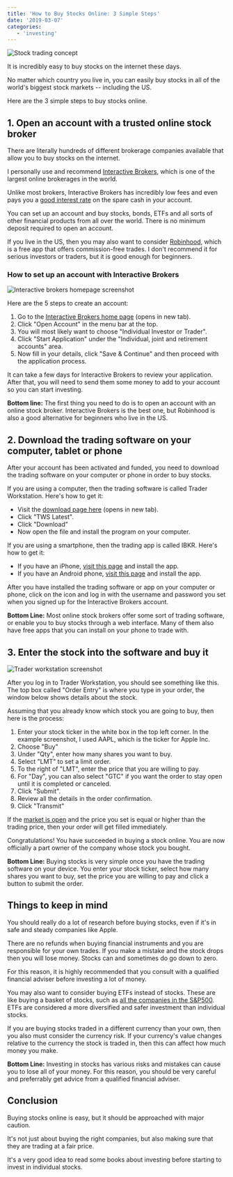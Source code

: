 ```yaml
---
title: 'How to Buy Stocks Online: 3 Simple Steps'
date: '2019-03-07'
categories:
   - 'investing'
---
```


![Stock trading concept](https://stockanalysis.com/wp-content/uploads/2019/03/stock-trading-concept-1200x628-1024x536.jpg)

It is incredibly easy to buy stocks on the internet these days.

No matter which country you live in, you can easily buy stocks in all of the world's biggest stock markets -- including the US.

Here are the 3 simple steps to buy stocks online.

## 1. Open an account with a trusted online stock broker

There are literally hundreds of different brokerage companies available that allow you to buy stocks on the internet.

I personally use and recommend [Interactive Brokers](https://www.interactivebrokers.com/en/home.php), which is one of the largest online brokerages in the world.

Unlike most brokers, Interactive Brokers has incredibly low fees and even pays you a [good interest rate](/where-to-park-cash/) on the spare cash in your account.

You can set up an account and buy stocks, bonds, ETFs and all sorts of other financial products from all over the world. There is no minimum deposit required to open an account.

If you live in the US, then you may also want to consider [Robinhood](https://robinhood.com/), which is a free app that offers commission-free trades. I don't recommend it for serious investors or traders, but it is good enough for beginners.

### How to set up an account with Interactive Brokers

![Interactive brokers homepage screenshot](https://stockanalysis.com/wp-content/uploads/2019/03/interactive-brokers-home-page-screenshot-1024x769.jpg)

Here are the 5 steps to create an account:

1. Go to the [Interactive Brokers home page](https://www.interactivebrokers.com/en/home.php) (opens in new tab).
2. Click "Open Account" in the menu bar at the top.
3. You will most likely want to choose "Individual Investor or Trader".
4. Click "Start Application" under the "Individual, joint and retirement accounts" area.
5. Now fill in your details, click "Save & Continue" and then proceed with the application process.

It can take a few days for Interactive Brokers to review your application. After that, you will need to send them some money to add to your account so you can start investing.

**Bottom line:** The first thing you need to do is to open an account with an online stock broker. Interactive Brokers is the best one, but Robinhood is also a good alternative for beginners who live in the US.

## 2. Download the trading software on your computer, tablet or phone

After your account has been activated and funded, you need to download the trading software on your computer or phone in order to buy stocks.

If you are using a computer, then the trading software is called Trader Workstation. Here's how to get it:

-  Visit the [download page here](https://www.interactivebrokers.co.uk/en/index.php?f=38477#tws-software) (opens in new tab).
-  Click "TWS Latest".
-  Click "Download"
-  Now open the file and install the program on your computer.

If you are using a smartphone, then the trading app is called IBKR. Here's how to get it:

-  If you have an iPhone, [visit this page](https://itunes.apple.com/us/app/ibkr-mobile/id454558592) and install the app.
-  If you have an Android phone, [visit this page](https://play.google.com/store/apps/details?id=atws.app&hl=en) and install the app.

After you have installed the trading software or app on your computer or phone, click on the icon and log in with the username and password you set when you signed up for the Interactive Brokers account.

**Bottom Line:** Most online stock brokers offer some sort of trading software, or enable you to buy stocks through a web interface. Many of them also have free apps that you can install on your phone to trade with.

## 3. Enter the stock into the software and buy it

![Trader workstation screenshot](https://stockanalysis.com/wp-content/uploads/2019/03/trader-workstation-screenshot.png)

After you log in to Trader Workstation, you should see something like this. The top box called "Order Entry" is where you type in your order, the window below shows details about the stock.

Assuming that you already know which stock you are going to buy, then here is the process:

1. Enter your stock ticker in the white box in the top left corner. In the example screenshot, I used AAPL, which is the ticker for Apple Inc.
2. Choose "Buy"
3. Under "Qty", enter how many shares you want to buy.
4. Select "LMT" to set a limit order.
5. To the right of "LMT", enter the price that you are willing to pay.
6. For "Day", you can also select "GTC" if you want the order to stay open until it is completed or canceled.
7. Click "Submit".
8. Review all the details in the order confirmation.
9. Click "Transmit"

If the [market is open](/stock-market-hours/) and the price you set is equal or higher than the trading price, then your order will get filled immediately.

Congratulations! You have succeeded in buying a stock online. You are now officially a part owner of the company whose stock you bought.

**Bottom Line:** Buying stocks is very simple once you have the trading software on your device. You enter your stock ticker, select how many shares you want to buy, set the price you are willing to pay and click a button to submit the order.

## Things to keep in mind

You should really do a lot of research before buying stocks, even if it's in safe and steady companies like Apple.

There are no refunds when buying financial instruments and you are responsible for your own trades. If you make a mistake and the stock drops then you will lose money. Stocks can and sometimes do go down to zero.

For this reason, it is highly recommended that you consult with a qualified financial adviser before investing a lot of money.

You may also want to consider buying ETFs instead of stocks. These are like buying a basket of stocks, such as [all the companies in the S&P500](/what-is-the-best-sp500-etf/). ETFs are considered a more diversified and safer investment than individual stocks.

If you are buying stocks traded in a different currency than your own, then you also must consider the currency risk. If your currency's value changes relative to the currency the stock is traded in, then this can affect how much money you make.

**Bottom Line:** Investing in stocks has various risks and mistakes can cause you to lose all of your money. For this reason, you should be very careful and preferrably get advice from a qualified financial adviser.

## Conclusion

Buying stocks online is easy, but it should be approached with major caution.

It's not just about buying the right companies, but also making sure that they are trading at a fair price.

It's a very good idea to read some books about investing before starting to invest in individual stocks.
